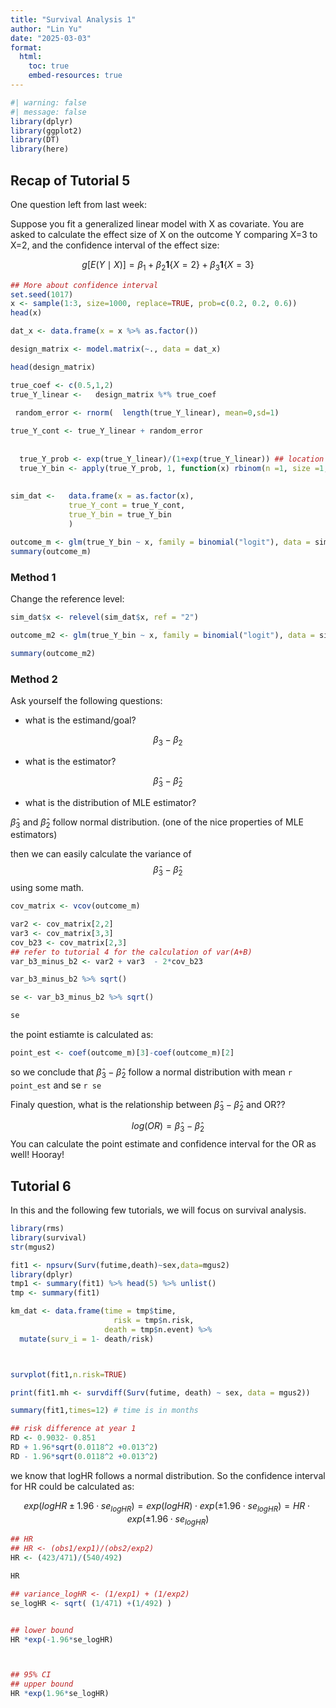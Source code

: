 ```yaml
---
title: "Survival Analysis 1"
author: "Lin Yu"
date: "2025-03-03"
format: 
  html: 
    toc: true
    embed-resources: true
---
```


```r
#| warning: false
#| message: false
library(dplyr)
library(ggplot2)
library(DT)
library(here)
```

## Recap of Tutorial 5

One question left from last week:

Suppose you fit a generalized linear model with X as covariate. You are asked to calculate the effect size of X on the outcome Y comparing X=3 to X=2, and the confidence interval of the effect size:

$$
g[E(Y\mid X) ] = \beta_1 + \beta_2 \mathbf{1}{\{X=2\}}+\beta_3 \mathbf{1}{\{X=3\}}
$$
```r
## More about confidence interval 
set.seed(1017)
x <- sample(1:3, size=1000, replace=TRUE, prob=c(0.2, 0.2, 0.6))
head(x)

dat_x <- data.frame(x = x %>% as.factor())

design_matrix <- model.matrix(~., data = dat_x)

head(design_matrix)

true_coef <- c(0.5,1,2)
true_Y_linear <-   design_matrix %*% true_coef

 random_error <- rnorm(  length(true_Y_linear), mean=0,sd=1) 
  
true_Y_cont <- true_Y_linear + random_error
  
   
  true_Y_prob <- exp(true_Y_linear)/(1+exp(true_Y_linear)) ## location param for logistic model
  true_Y_bin <- apply(true_Y_prob, 1, function(x) rbinom(n =1, size =1, prob = x)) ## for logistic model, sampling Y
  
  
sim_dat <-   data.frame(x = as.factor(x),
             true_Y_cont = true_Y_cont,
             true_Y_bin = true_Y_bin
             )

outcome_m <- glm(true_Y_bin ~ x, family = binomial("logit"), data = sim_dat)
summary(outcome_m)


```
### Method 1

Change the reference level:

```r
sim_dat$x <- relevel(sim_dat$x, ref = "2")

outcome_m2 <- glm(true_Y_bin ~ x, family = binomial("logit"), data = sim_dat)

summary(outcome_m2)

```

### Method 2

Ask yourself the following questions:

- what is the estimand/goal?

$$\beta_3 - \beta_2$$

- what is the estimator?

$$\hat\beta_3 - \hat \beta_2$$

- what is the distribution of MLE estimator?

$\hat\beta_3$ and $\hat \beta_2$ follow normal distribution.  (one of the nice properties of MLE estimators)

then we can easily calculate the variance of $$\hat\beta_3 - \hat \beta_2$$ using some math.

```r
cov_matrix <- vcov(outcome_m)

var2 <- cov_matrix[2,2]
var3 <- cov_matrix[3,3]
cov_b23 <- cov_matrix[2,3]
## refer to tutorial 4 for the calculation of var(A+B)
var_b3_minus_b2 <- var2 + var3  - 2*cov_b23

var_b3_minus_b2 %>% sqrt()

se <- var_b3_minus_b2 %>% sqrt()

se
```

the point estiamte is calculated as:
```r
point_est <- coef(outcome_m)[3]-coef(outcome_m)[2]
```

so we conclude that $\hat\beta_3 - \hat \beta_2$ follow a normal distribution with mean `r point_est` and se `r se`

Finaly question, what is the relationship between $\hat\beta_3 - \hat \beta_2$ and OR??

$$log(OR) = \hat\beta_3 - \hat \beta_2$$
You can calculate the point estimate and confidence interval for the OR as well! Hooray!
 
## Tutorial 6

In this and the following few tutorials, we will focus on survival analysis. 


```r
library(rms)
library(survival)
str(mgus2)
```
```r
fit1 <- npsurv(Surv(futime,death)~sex,data=mgus2)
library(dplyr)
tmp1 <- summary(fit1) %>% head(5) %>% unlist()
tmp <- summary(fit1)

km_dat <- data.frame(time = tmp$time,
                       risk = tmp$n.risk,
                     death = tmp$n.event) %>%
  mutate(surv_i = 1- death/risk)



survplot(fit1,n.risk=TRUE)

```


```r
print(fit1.mh <- survdiff(Surv(futime, death) ~ sex, data = mgus2))
```

```r
summary(fit1,times=12) # time is in months
```

```r
## risk difference at year 1
RD <- 0.9032- 0.851
RD + 1.96*sqrt(0.0118^2 +0.013^2)
RD - 1.96*sqrt(0.0118^2 +0.013^2)
```

we know that logHR follows a normal distribution. So the confidence interval for HR could be calculated as:

$$exp(logHR ± 1.96 \cdot se_{logHR}) = exp(logHR)\cdot exp(± 1.96 \cdot se_{logHR}) = HR \cdot exp(± 1.96 \cdot se_{logHR}) $$
```r
## HR
## HR <- (obs1/exp1)/(obs2/exp2)
HR <- (423/471)/(540/492)

HR

## variance_logHR <- (1/exp1) + (1/exp2)
se_logHR <- sqrt( (1/471) +(1/492) )


## lower bound
HR *exp(-1.96*se_logHR)



## 95% CI
## upper bound
HR *exp(1.96*se_logHR)


```
